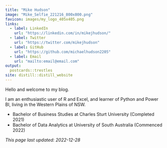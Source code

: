 ```yaml
---
title: "Mike Hudson"
image: "Mike_Selfie_221216_800x800.png"
favicon: images/my_logo_405x405.png
links:
  - label: LinkedIn
    url: "https://linkedin.com/in/mikejhudson/"
  - label: Twitter
    url: "https://twitter.com/mikejhudson"
  - label: GitHub
    url: "https://github.com/michaelhudson2205"
  - label: Email
    url: "mailto:email@email.com"
output:
  postcards::trestles
site: distill::distill_website  
---
```

 
Hello and welcome to my blog.

I am an enthusiastic user of R and Excel, and learner of Python and Power BI, living in the Western Plains of NSW. 

<!-- Currently, my spare time is taken up learning about time series analysis and forecasting using R, and I am also teaching myself to use Streamlit, an open source app framework in the Python language. -->

<!-- My personal interests include Japanese, chess, mathematics, reading and watching movies from the 1950s.  -->

- Bachelor of Business Studies at Charles Sturt University (Completed 2021)
- Bachelor of Data Analytics at University of South Australia (Commenced 2022)



*This page last updated: 2022-12-28*
